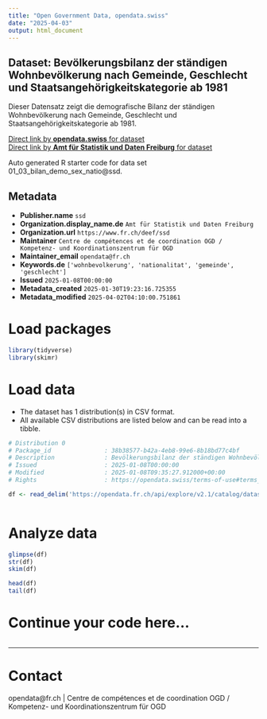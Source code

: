```yaml
---
title: "Open Government Data, opendata.swiss"
date: "2025-04-03"
output: html_document
---
```


## Dataset: Bevölkerungsbilanz der ständigen Wohnbevölkerung nach Gemeinde, Geschlecht und Staatsangehörigkeitskategorie ab 1981

Dieser Datensatz zeigt die demografische Bilanz der ständigen Wohnbevölkerung nach Gemeinde, Geschlecht und Staatsangehörigkeitskategorie ab 1981.

[Direct link by **opendata.swiss** for dataset](https://opendata.swiss/de/dataset/bevolkerungsbilanz-der-standigen-wohnbevolkerung-nach-gemeinde-geschlecht-und-staatsangeho-1981)<br>
[Direct link by **Amt für Statistik und Daten Freiburg** for dataset](https://opendata.fr.ch/explore/dataset/01_03_bilan_demo_sex_natio/)

Auto generated R starter code for data set 01_03_bilan_demo_sex_natio@ssd.

## Metadata

- **Publisher.name** `ssd`
- **Organization.display_name.de** `Amt für Statistik und Daten Freiburg`
- **Organization.url** `https://www.fr.ch/deef/ssd`
- **Maintainer** `Centre de compétences et de coordination OGD / Kompetenz- und Koordinationszentrum für OGD`
- **Maintainer_email** `opendata@fr.ch`
- **Keywords.de** `['wohnbevolkerung', 'nationalitat', 'gemeinde', 'geschlecht']`
- **Issued** `2025-01-08T00:00:00`
- **Metadata_created** `2025-01-30T19:23:16.725355`
- **Metadata_modified** `2025-04-02T04:10:00.751861`


# Load packages

```r

library(tidyverse)
library(skimr)

```

# Load data

-   The dataset has 1 distribution(s) in CSV format.
-   All available CSV distributions are listed below and can be read into a tibble.

```r

# Distribution 0
# Package_id               : 38b38577-b42a-4eb8-99e6-8b18bd77c4bf
# Description              : Bevölkerungsbilanz der ständigen Wohnbevölkerung nach Gemeinde, Geschlecht und Staatsangehörigkeitskategorie ab 1981 (csv)
# Issued                   : 2025-01-08T00:00:00
# Modified                 : 2025-01-08T09:35:27.912000+00:00
# Rights                   : https://opendata.swiss/terms-of-use#terms_by

df <- read_delim('https://opendata.fr.ch/api/explore/v2.1/catalog/datasets/01_03_bilan_demo_sex_natio/exports/csv?use_labels=true')



```

# Analyze data

```r

glimpse(df)
str(df)
skim(df)

head(df)
tail(df)

```

# Continue your code here...

```r

```

------------------------------------------------------------------------

# Contact

opendata@fr.ch | Centre de compétences et de coordination OGD / Kompetenz- und Koordinationszentrum für OGD

